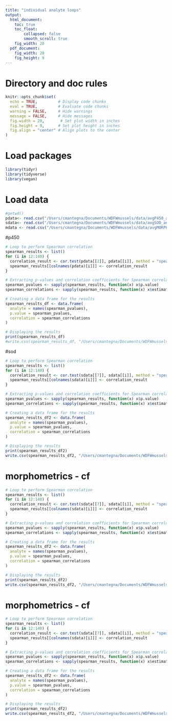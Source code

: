 ```yaml
---
title: "individual analyte loops"
output:
  html_document: 
    toc: true
    toc_float:
        collapsed: false
        smooth_scroll: true
    fig_width: 20
  pdf_document: 
    fig_width: 20
    fig_height: 9
---
```


# Directory and doc rules

```r

knitr::opts_chunk$set(
  echo = TRUE,         # Display code chunks
  eval = TRUE,         # Evaluate code chunks
  warning = FALSE,     # Hide warnings
  message = FALSE,     # Hide messages
  fig.width = 20,       # Set plot width in inches
  fig.height = 9,      # Set plot height in inches
  fig.align = "center" # Align plots to the center
)

```

# Load packages

```r
library(tidyr)
library(tidyverse)
library(vegan)

```

# Load data

```r

#getwd()
pdata<- read.csv("/Users/cmantegna/Documents/WDFWmussels/data/avgP450_analytes.csv")
sdata<- read.csv("/Users/cmantegna/Documents/WDFWmussels/data/avgSOD_analytes.csv")
mdata <- read.csv("/Users/cmantegna/Documents/WDFWmussels/data/avgMORPH_analytes.csv")
```

#p450
```r

# Loop to perform Spearman correlation
spearman_results <- list()
for (i in 12:140) {
  correlation_result <- cor.test(pdata[[2]], pdata[[i]], method = "spearman")
  spearman_results[[colnames(pdata)[i]]] <- correlation_result
}

# Extracting p-values and correlation coefficients for Spearman correlation
spearman_pvalues <- sapply(spearman_results, function(x) x$p.value)
spearman_correlations <- sapply(spearman_results, function(x) x$estimate)

# Creating a data frame for the results
spearman_results_df <- data.frame(
  analyte = names(spearman_pvalues),
  p.value = spearman_pvalues,
  correlation = spearman_correlations
)

# Displaying the results
print(spearman_results_df)
#write.csv(spearman_results_df, "/Users/cmantegna/Documents/WDFWmussels/output/tables/p450indvanalytesCORR.csv", row.names = FALSE)

```

#sod
```r

# Loop to perform Spearman correlation
spearman_results <- list()
for (i in 12:140) {
  correlation_result <- cor.test(sdata[[7]], sdata[[i]], method = "spearman")
  spearman_results[[colnames(sdata)[i]]] <- correlation_result
}

# Extracting p-values and correlation coefficients for Spearman correlation
spearman_pvalues <- sapply(spearman_results, function(x) x$p.value)
spearman_correlations <- sapply(spearman_results, function(x) x$estimate)

# Creating a data frame for the results
spearman_results_df2 <- data.frame(
  analyte = names(spearman_pvalues),
  p.value = spearman_pvalues,
  correlation = spearman_correlations
)

# Displaying the results
print(spearman_results_df2)
write.csv(spearman_results_df2, "/Users/cmantegna/Documents/WDFWmussels/output/tables/sodindvanalytesCORR.csv", row.names = FALSE)

```

# morphometrics - cf
```r

# Loop to perform Spearman correlation
spearman_results <- list()
for (i in 12:140) {
  correlation_result <- cor.test(sdata[[7]], sdata[[i]], method = "spearman")
  spearman_results[[colnames(sdata)[i]]] <- correlation_result
}

# Extracting p-values and correlation coefficients for Spearman correlation
spearman_pvalues <- sapply(spearman_results, function(x) x$p.value)
spearman_correlations <- sapply(spearman_results, function(x) x$estimate)

# Creating a data frame for the results
spearman_results_df2 <- data.frame(
  analyte = names(spearman_pvalues),
  p.value = spearman_pvalues,
  correlation = spearman_correlations
)

# Displaying the results
print(spearman_results_df2)
write.csv(spearman_results_df2, "/Users/cmantegna/Documents/WDFWmussels/output/tables/sodindvanalytesCORR.csv", row.names = FALSE)

```

# morphometrics - cf
```r

# Loop to perform Spearman correlation
spearman_results <- list()
for (i in 12:140) {
  correlation_result <- cor.test(sdata[[7]], sdata[[i]], method = "spearman")
  spearman_results[[colnames(sdata)[i]]] <- correlation_result
}

# Extracting p-values and correlation coefficients for Spearman correlation
spearman_pvalues <- sapply(spearman_results, function(x) x$p.value)
spearman_correlations <- sapply(spearman_results, function(x) x$estimate)

# Creating a data frame for the results
spearman_results_df2 <- data.frame(
  analyte = names(spearman_pvalues),
  p.value = spearman_pvalues,
  correlation = spearman_correlations
)

# Displaying the results
print(spearman_results_df2)
write.csv(spearman_results_df2, "/Users/cmantegna/Documents/WDFWmussels/output/tables/sodindvanalytesCORR.csv", row.names = FALSE)

```
